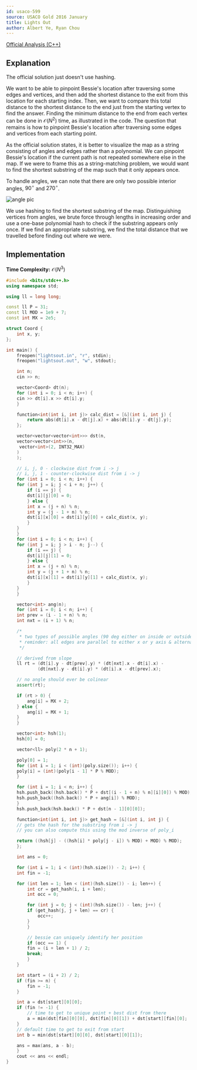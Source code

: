 ```yaml
---
id: usaco-599
source: USACO Gold 2016 January
title: Lights Out
author: Albert Ye, Ryan Chou
---
```


[Official Analysis (C++)](http://www.usaco.org/current/data/sol_lightsout_gold_jan16.html)

## Explanation
The official solution just doesn't use hashing.

We want to be able to pinpoint Bessie's location after traversing some edges and
vertices, and then add the shortest distance to the exit from this location for
each starting index. Then, we want to compare this total distance to the
shortest distance to the end just from the starting vertex to find the answer.
Finding the minimum distance to the end from each vertex can be done in
$\mathcal{O}(N^2)$ time, as illustrated in the code. The question that remains
is how to pinpoint Bessie's location after traversing some edges and vertices
from each starting point.

As the official solution states, it is better to visualize the map as a string
consisting of angles and edges rather than a polynomial. We can pinpoint
Bessie's location if the current path is not repeated somewhere else in the map.
If we were to frame this as a string-matching problem, we would want to find the
shortest substring of the map such that it only appears once.

To handle angles, we can note that there are only two possible interior angles, $90^\circ$ and $270^\circ$.

![angle pic](usaco-599/di_ang.png)

We use hashing to find the shortest substring of the map. Distinguishing
vertices from angles, we brute force through lengths in increasing order and use
a one-base polynomial hash to check if the substring appears only once. If we
find an appropriate substring, we find the total distance that we travelled
before finding out where we were.

## Implementation
**Time Complexity:** $\mathcal{O}(N^3)$

<LanguageSection>
<CPPSection>

```cpp
#include <bits/stdc++.h>
using namespace std;

using ll = long long;

const ll P = 31;
const ll MOD = 1e9 + 7;
const int MX = 2e5;

struct Coord {
	int x, y;
};

int main() {
	freopen("lightsout.in", "r", stdin);
	freopen("lightsout.out", "w", stdout);

	int n;
	cin >> n;

	vector<Coord> dt(n);
	for (int i = 0; i < n; i++) {
	cin >> dt[i].x >> dt[i].y;
	}

	function<int(int i, int j)> calc_dist = [&](int i, int j) {
		return abs(dt[i].x - dt[j].x) + abs(dt[i].y - dt[j].y);
	};

	vector<vector<vector<int>>> dst(n,
	vector<vector<int>>(n,
	 vector<int>(2, INT32_MAX)
	)
	);

	// i, j, 0 - clockwise dist from i -> j
	// i, j, 1 - counter-clockwise dist from i -> j
	for (int i = 0; i < n; i++) {
	for (int j = i; j < i + n; j++) {
		if (i == j) {
		dst[i][j][0] = 0;
		} else {
		int x = (j + n) % n;
		int y = (j - 1 + n) % n;
		dst[i][x][0] = dst[i][y][0] + calc_dist(x, y);
		}
	}
	}
	for (int i = 0; i < n; i++) {
	for (int j = i; j > i - n; j--) {
		if (i == j) {
		dst[i][j][1] = 0;
		} else {
		int x = (j + n) % n;
		int y = (j + 1 + n) % n;
		dst[i][x][1] = dst[i][y][1] + calc_dist(x, y);
		}
	}
	}

	vector<int> ang(n);
	for (int i = 0; i < n; i++) {
	int prev = (i - 1 + n) % n;
	int nxt = (i + 1) % n;

	/*
	 * two types of possible angles (90 deg either on inside or outside)
	 * reminder: all edges are parallel to either x or y axis & alternate
	 */

	// derived from slope
	ll rt = (dt[i].y - dt[prev].y) * (dt[nxt].x - dt[i].x) -
			(dt[nxt].y - dt[i].y) * (dt[i].x - dt[prev].x);

	// no angle should ever be colinear
	assert(rt);

	if (rt > 0) {
		ang[i] = MX + 2;
	} else {
		ang[i] = MX + 1;
	}
	}

	vector<int> hsh(1);
	hsh[0] = 0;

	vector<ll> poly(2 * n + 1);

	poly[0] = 1;
	for (int i = 1; i < (int)(poly.size()); i++) {
	poly[i] = (int)(poly[i - 1] * P % MOD);
	}

	for (int i = 1; i < n; i++) {
	hsh.push_back((hsh.back() * P + dst[(i - 1 + n) % n][i][0]) % MOD);
	hsh.push_back((hsh.back() * P + ang[i]) % MOD);
	}
	hsh.push_back(hsh.back() * P + dst[n - 1][0][0]);

	function<int(int i, int j)> get_hash = [&](int i, int j) {
	// gets the hash for the substring from i -> j
	// you can also compute this using the mod inverse of poly_i

	return ((hsh[j] - ((hsh[i] * poly[j - i]) % MOD) + MOD) % MOD);
	};

	int ans = 0;

	for (int i = 1; i < (int)(hsh.size()) - 2; i++) {
	int fin = -1;

	for (int len = 1; len < (int)(hsh.size()) - i; len++) {
		int cr = get_hash(i, i + len);
		int occ = 0;

		for (int j = 0; j < (int)(hsh.size()) - len; j++) {
		if (get_hash(j, j + len) == cr) {
			occ++;
		}
		}

		// bessie can uniquely identify her position
		if (occ == 1) {
		fin = (i + len + 1) / 2;
		break;
		}
	}

	int start = (i + 2) / 2;
	if (fin >= n) {
		fin = -1;
	}

	int a = dst[start][0][0];
	if (fin != -1) {
		// time to get to unique point + best dist from there
		a = min(dst[fin][0][0], dst[fin][0][1]) + dst[start][fin][0];
	}
	// default time to get to exit from start
	int b = min(dst[start][0][0], dst[start][0][1]);

	ans = max(ans, a - b);
	}
	cout << ans << endl;
}
```
</CPPSection>
</LanguageSection>
